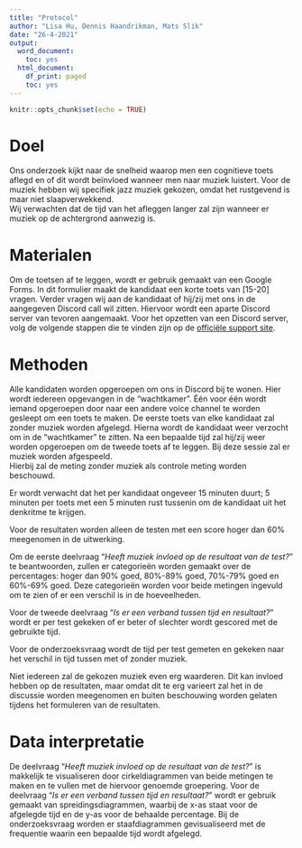 ```yaml
---
title: "Protocol"
author: "Lisa Hu, Dennis Haandrikman, Mats Slik"
date: "26-4-2021"
output:
  word_document:
    toc: yes
  html_document:
    df_print: paged
    toc: yes
---
```


```r
knitr::opts_chunk$set(echo = TRUE)
```

# Doel
Ons onderzoek kijkt naar de snelheid waarop men een cognitieve toets aflegd en of dit wordt beïnvloed wanneer men naar muziek luistert. Voor de muziek hebben wij specifiek jazz muziek gekozen, omdat het rustgevend is maar niet slaapverwekkend.  
Wij verwachten dat de tijd van het afleggen langer zal zijn wanneer er muziek op de achtergrond aanwezig is.

# Materialen
Om de toetsen af te leggen, wordt er gebruik gemaakt van een Google Forms. In dit formulier maakt de kandidaat een korte toets van [15-20] vragen. Verder vragen wij aan de kandidaat of hij/zij met ons in de aangegeven Discord call wil zitten. Hiervoor wordt een aparte Discord server van tevoren aangemaakt. Voor het opzetten van een Discord server, volg de volgende stappen die te vinden zijn op de [officiële support site](https://support.discord.com/hc/en-us/articles/204849977-How-do-I-create-a-server-).

# Methoden
Alle kandidaten worden opgeroepen om ons in Discord bij te wonen. Hier wordt iedereen opgevangen in de "wachtkamer". Één voor één wordt iemand opgeroepen door naar een andere voice channel te worden gesleept om een toets te maken. De eerste toets van elke kandidaat zal zonder muziek worden afgelegd. Hierna wordt de kandidaat weer verzocht om in de "wachtkamer" te zitten. Na een bepaalde tijd zal hij/zij weer worden opgeroepen om de tweede toets af te leggen. Bij deze sessie zal er muziek worden afgespeeld.  
Hierbij zal de meting zonder muziek als controle meting worden beschouwd.

Er wordt verwacht dat het per kandidaat ongeveer 15 minuten duurt; 5 minuten per toets met een 5 minuten rust tussenin om de kandidaat uit het denkritme te krijgen.

Voor de resultaten worden alleen de testen met een score hoger dan 60% meegenomen in de uitwerking.

Om de eerste deelvraag "*Heeft muziek invloed op de resultaat van de test?*" te beantwoorden, zullen er categorieën worden gemaakt over de percentages: hoger dan 90% goed, 80%-89% goed, 70%-79% goed en 60%-69% goed. Deze categorieën worden voor beide metingen ingevuld om te zien of er een verschil is in de hoeveelheden.

Voor de tweede deelvraag "*Is er een verband tussen tijd en resultaat?*" wordt er per test gekeken of er beter of slechter wordt gescored met de gebruikte tijd. 

Voor de onderzoeksvraag wordt de tijd per test gemeten en gekeken naar het verschil in tijd tussen met of zonder muziek. 

Niet iedereen zal de gekozen muziek even erg waarderen. Dit kan invloed hebben op de resultaten, maar omdat dit te erg varieert zal het in de discussie worden meegenomen en buiten beschouwing worden gelaten tijdens het formuleren van de resultaten.

# Data interpretatie
De deelvraag "*Heeft muziek invloed op de resultaat van de test?*" is makkelijk te visualiseren door cirkeldiagrammen van beide metingen te maken en te vullen met de hiervoor genoemde groepering.
Voor de deelvraag "*Is er een verband tussen tijd en resultaat?*" wordt er gebruik gemaakt van spreidingsdiagrammen, waarbij de x-as staat voor de afgelegde tijd en de y-as voor de behaalde percentage.
Bij de onderzoeksvraag worden er staafdiagrammen gevisualiseerd met de frequentie waarin een bepaalde tijd wordt afgelegd.
